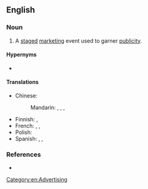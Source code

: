 ==English==

===Noun===
{{en-noun}}

# A [[staged]] [[marketing]] event used to garner [[publicity]].

====Hypernyms====
* {{l|en|stunt}}

====Translations====
{{trans-top|staged marketing event}}
* Chinese:
*: Mandarin: {{t|cmn|[[宣傳]][[性]][[噱頭]]|sc=Hani}}, {{t|cmn|[[宣传]][[性]][[噱头]]|tr=xuānchuánxìng xuétóu|sc=Hani}}, {{t|cmn|[[公開]][[作秀]]|sc=Hani}}, {{t|cmn|[[公开]][[作秀]]|tr=gōngkāi zuòxiù|sc=Hani}}
{{trans-mid}}
* Finnish: {{t|fi|julkisuustemppu}}, {{t|fi|julkisuustempaus}}
* French: {{t|fr|coup publicitaire|m}}, {{t|fr|coup de com'|m}}, {{t|fr|coup de communication|m}}
* Polish: {{t|pl|[[chwyt]] [[reklamowy]]|m}}
* Spanish: {{t|es|golpe publicitario|m}}, {{t|es|ardid publicitario|m}}, {{t|es|truco publicitario|m}}
{{trans-bottom}}

===References===
* {{pedia}}

[[Category:en:Advertising]]